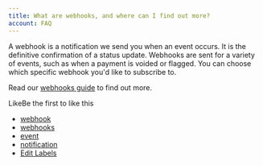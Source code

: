 ```yaml
---
title: What are webhooks, and where can I find out more?
account: FAQ 
---
```


A webhook is a notification we send you when an event occurs. It is the definitive confirmation of a status update. Webhooks are sent for a variety of events, such as when a payment is voided or flagged. You can choose which specific webhook you'd like to subscribe to.

Read our [webhooks guide](/display/DOCS/Webhooks) to find out more.

LikeBe the first to like this

*   [webhook](/label/FAQ/webhook)
*   [webhooks](/label/FAQ/webhooks)
*   [event](/label/FAQ/event)
*   [notification](/label/FAQ/notification)
*   [Edit Labels](# "Edit Labels (Type 'l')")




